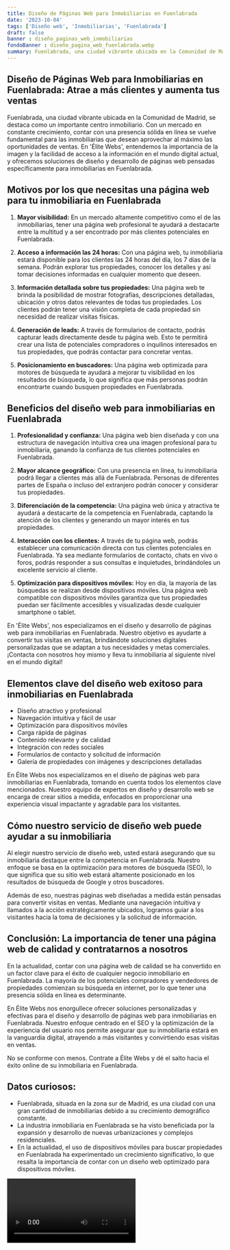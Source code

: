 ```yaml
---
title: Diseño de Páginas Web para Inmobiliarias en Fuenlabrada
date: '2023-10-04'
tags: ['Diseño web', 'Inmobiliarias', 'Fuenlabrada']
draft: false
banner : diseño_paginas_web_inmobiliarias
fondoBanner : diseño_pagina_web_fuenlabrada.webp
summary: Fuenlabrada, una ciudad vibrante ubicada en la Comunidad de Madrid, se destaca como un importante centro inmobiliario. Con un mercado en constante crecimiento, contar con una presencia sólida en línea se vuelve fundamental para las inmobiliarias que desean aprovechar al máximo las oportunidades de ventas. En 'Élite Webs', entendemos la importancia de la imagen y la facilidad de acceso a la información en el mundo digital actual, y ofrecemos soluciones de diseño y desarrollo de páginas web pensadas específicamente para inmobiliarias en Fuenlabrada.
---
```


## Diseño de Páginas Web para Inmobiliarias en Fuenlabrada: Atrae a más clientes y aumenta tus ventas

Fuenlabrada, una ciudad vibrante ubicada en la Comunidad de Madrid, se destaca como un importante centro inmobiliario. Con un mercado en constante crecimiento, contar con una presencia sólida en línea se vuelve fundamental para las inmobiliarias que desean aprovechar al máximo las oportunidades de ventas. En 'Élite Webs', entendemos la importancia de la imagen y la facilidad de acceso a la información en el mundo digital actual, y ofrecemos soluciones de diseño y desarrollo de páginas web pensadas específicamente para inmobiliarias en Fuenlabrada.

## Motivos por los que necesitas una página web para tu inmobiliaria en Fuenlabrada

1. **Mayor visibilidad:** En un mercado altamente competitivo como el de las inmobiliarias, tener una página web profesional te ayudará a destacarte entre la multitud y a ser encontrado por más clientes potenciales en Fuenlabrada.

2. **Acceso a información las 24 horas:** Con una página web, tu inmobiliaria estará disponible para los clientes las 24 horas del día, los 7 días de la semana. Podrán explorar tus propiedades, conocer los detalles y así tomar decisiones informadas en cualquier momento que deseen.

3. **Información detallada sobre tus propiedades:** Una página web te brinda la posibilidad de mostrar fotografías, descripciones detalladas, ubicación y otros datos relevantes de todas tus propiedades. Los clientes podrán tener una visión completa de cada propiedad sin necesidad de realizar visitas físicas.

4. **Generación de leads:** A través de formularios de contacto, podrás capturar leads directamente desde tu página web. Esto te permitirá crear una lista de potenciales compradores o inquilinos interesados en tus propiedades, que podrás contactar para concretar ventas.

5. **Posicionamiento en buscadores:** Una página web optimizada para motores de búsqueda te ayudará a mejorar tu visibilidad en los resultados de búsqueda, lo que significa que más personas podrán encontrarte cuando busquen propiedades en Fuenlabrada.

## Beneficios del diseño web para inmobiliarias en Fuenlabrada

1. **Profesionalidad y confianza:** Una página web bien diseñada y con una estructura de navegación intuitiva crea una imagen profesional para tu inmobiliaria, ganando la confianza de tus clientes potenciales en Fuenlabrada.

2. **Mayor alcance geográfico:** Con una presencia en línea, tu inmobiliaria podrá llegar a clientes más allá de Fuenlabrada. Personas de diferentes partes de España o incluso del extranjero podrán conocer y considerar tus propiedades.

3. **Diferenciación de la competencia:** Una página web única y atractiva te ayudará a destacarte de la competencia en Fuenlabrada, captando la atención de los clientes y generando un mayor interés en tus propiedades.

4. **Interacción con los clientes:** A través de tu página web, podrás establecer una comunicación directa con tus clientes potenciales en Fuenlabrada. Ya sea mediante formularios de contacto, chats en vivo o foros, podrás responder a sus consultas e inquietudes, brindándoles un excelente servicio al cliente.

5. **Optimización para dispositivos móviles:** Hoy en día, la mayoría de las búsquedas se realizan desde dispositivos móviles. Una página web compatible con dispositivos móviles garantiza que tus propiedades puedan ser fácilmente accesibles y visualizadas desde cualquier smartphone o tablet.

En 'Élite Webs', nos especializamos en el diseño y desarrollo de páginas web para inmobiliarias en Fuenlabrada. Nuestro objetivo es ayudarte a convertir tus visitas en ventas, brindándote soluciones digitales personalizadas que se adaptan a tus necesidades y metas comerciales. ¡Contacta con nosotros hoy mismo y lleva tu inmobiliaria al siguiente nivel en el mundo digital!

<GifSeo />

<Cta />

## Elementos clave del diseño web exitoso para inmobiliarias en Fuenlabrada

- Diseño atractivo y profesional
- Navegación intuitiva y fácil de usar
- Optimización para dispositivos móviles
- Carga rápida de páginas
- Contenido relevante y de calidad
- Integración con redes sociales
- Formularios de contacto y solicitud de información
- Galería de propiedades con imágenes y descripciones detalladas

En Élite Webs nos especializamos en el diseño de páginas web para inmobiliarias en Fuenlabrada, tomando en cuenta todos los elementos clave mencionados. Nuestro equipo de expertos en diseño y desarrollo web se encarga de crear sitios a medida, enfocados en proporcionar una experiencia visual impactante y agradable para los visitantes.

## Cómo nuestro servicio de diseño web puede ayudar a su inmobiliaria

Al elegir nuestro servicio de diseño web, usted estará asegurando que su inmobiliaria destaque entre la competencia en Fuenlabrada. Nuestro enfoque se basa en la optimización para motores de búsqueda (SEO), lo que significa que su sitio web estará altamente posicionado en los resultados de búsqueda de Google y otros buscadores.

Además de eso, nuestras páginas web diseñadas a medida están pensadas para convertir visitas en ventas. Mediante una navegación intuitiva y llamados a la acción estratégicamente ubicados, logramos guiar a los visitantes hacia la toma de decisiones y la solicitud de información.

## Conclusión: La importancia de tener una página web de calidad y contratarnos a nosotros

En la actualidad, contar con una página web de calidad se ha convertido en un factor clave para el éxito de cualquier negocio inmobiliario en Fuenlabrada. La mayoría de los potenciales compradores y vendedores de propiedades comienzan su búsqueda en internet, por lo que tener una presencia sólida en línea es determinante.

En Élite Webs nos enorgullece ofrecer soluciones personalizadas y efectivas para el diseño y desarrollo de páginas web para inmobiliarias en Fuenlabrada. Nuestro enfoque centrado en el SEO y la optimización de la experiencia del usuario nos permite asegurar que su inmobiliaria estará en la vanguardia digital, atrayendo a más visitantes y convirtiendo esas visitas en ventas.

No se conforme con menos. Contrate a Élite Webs y dé el salto hacia el éxito online de su inmobiliaria en Fuenlabrada.

## Datos curiosos:
- Fuenlabrada, situada en la zona sur de Madrid, es una ciudad con una gran cantidad de inmobiliarias debido a su crecimiento demográfico constante.
- La industria inmobiliaria en Fuenlabrada se ha visto beneficiada por la expansión y desarrollo de nuevas urbanizaciones y complejos residenciales.
- En la actualidad, el uso de dispositivos móviles para buscar propiedades en Fuenlabrada ha experimentado un crecimiento significativo, lo que resalta la importancia de contar con un diseño web optimizado para dispositivos móviles.

<Video />

<CtaBot job='Inmobiliarias' city='Fuenlabrada'/>

<Gmaps query='Fuenlabrada+españa+maps' />